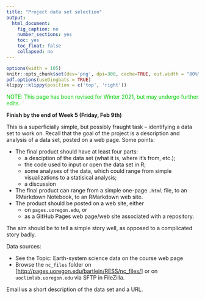 ```yaml
---
title: "Project data set selection"
output: 
  html_document:
    fig_caption: no
    number_sections: yes
    toc: yes
    toc_float: false
    collapsed: no
---
```


```r
options(width = 105)
knitr::opts_chunk$set(dev='png', dpi=300, cache=TRUE, out.width = "80%", out.height = "80%", verbose=TRUE)
pdf.options(useDingbats = TRUE)
klippy::klippy(position = c('top', 'right'))
```
<p><span style="color: #00cc00;">NOTE:  This page has been revised for Winter 2021, but may undergo further edits.</span></p>

**Finish by the end of Week 5 (Friday, Feb 9th)**

This is a superficially simple, but possibly fraught task -- identifying a data set to work on. Recall that the goal of the project is a description and analysis of a data set, posted on a web page. Some points:

- The final product should have at least four parts:
	- a desciption of the data set (what it is, where it's from, etc.);
	- the code used to input or open the data set in R;
	- some analyses of the data, which could range from simple visualizations to a statisical analysis;
	- a discussion
- The final product can range from a simple one-page `.html` file, to an RMarkdown Notebook, to an RMarkdown web site.
- The product should be posted on a web site, either
	- on `pages.uoregon.edu`, or
	- as a GitHub Pages web page/web site associated with a repository.

The aim should be to tell a simple story well, as opposed to a complicated story badly.

Data sources:

- See the Topic: Earth-system science data on the course web page
- Browse the `nc_files` folder on [[http://pages.uoregon.edu/bartlein/RESS/nc_files/]](http://pages.uoregon.edu/bartlein/RESS/nc_files/) or on `uoclimlab.uoregon.edu` via SFTP in FileZilla.

Email us a short description of the data set and a URL.